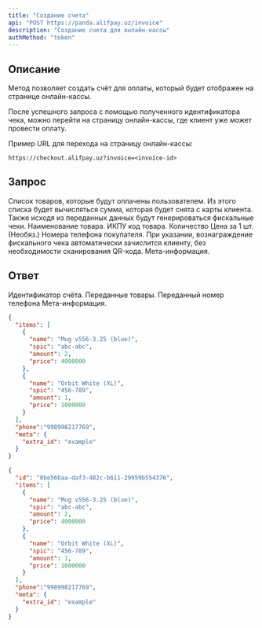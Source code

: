 ```yaml
---
title: "Создание счета"
api: "POST https://panda.alifpay.uz/invoice"
description: "Создание счета для онлайн-кассы"
authMethod: "token"
---
```


## Описание

Метод позволяет создать счёт для оплаты, который будет отображен на странице онлайн-кассы.

После успешного запроса с помощью полученного идентификатора чека, можно перейти на страницу онлайн-кассы,
где клиент уже может провести оплату.

Пример URL для перехода на страницу онлайн-кассы:
```plain url
https://checkout.alifpay.uz?invoice=<invoice-id>
```

## Запрос

<ParamField body="items" type="array">
  Список товаров, которые будут оплачены пользователем. Из этого списка будет вычисляться сумма, которая будет
  снята с карты клиента. Также исходя из переданных данных будут генерироваться фискальные чеки.

  <Expandable title="Пример объекта item">

  <ParamField body="name" type="string">
    Наименование товара.
  </ParamField>

  <ParamField body="spic" type="string">
    ИКПУ код товара.
  </ParamField>

  <ParamField body="amount" type="int">
    Количество
  </ParamField>

  <ParamField body="price" type="int">
    Цена за 1 шт.
  </ParamField>

  </Expandable>
</ParamField>

<ParamField body="phone" type="string">
  (Необяз.) Номера телефона покупателя. При указании, вознаграждение фискального чека автоматически зачислится
  клиенту, без необходимости сканирования QR-кода.
</ParamField>

<ParamField body="meta" type="object">
  Мета-информация.
</ParamField>

## Ответ

<ResponseField name="id" type="string">
  Идентификатор счёта.
</ResponseField>

<ResponseField name="items" type="array">
  Переданные товары.
</ResponseField>

<ParamField body="phone" type="string">
  Переданный номер телефона
</ParamField>

<ParamField body="meta" type="object">
  Мета-информация.
</ParamField>


<RequestExample>

```json Пример запроса
{
  "items": [
    {
      "name": "Mug v556-3.25 (blue)",
      "spic": "abc-abc",
      "amount": 2,
      "price": 4000000
    },
    {
      "name": "Orbit White (XL)",
      "spic": "456-789",
      "amount": 1,
      "price": 1000000
    }
  ],
  "phone":"998998217769",
  "meta": {
    "extra_id": "example"
  }
}
```

</RequestExample>

<ResponseExample>

```json Пример ответа
{
  "id": "0be56baa-daf3-482c-b611-29959b554376",
  "items": [
    {
      "name": "Mug v556-3.25 (blue)",
      "spic": "abc-abc",
      "amount": 2,
      "price": 4000000
    },
    {
      "name": "Orbit White (XL)",
      "spic": "456-789",
      "amount": 1,
      "price": 1000000
    }
  ],
  "phone":"998998217769",
  "meta": {
    "extra_id": "example"
  }
}
```

</ResponseExample>
